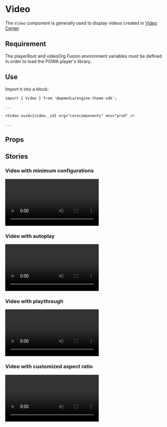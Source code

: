 
<Meta title="Video" component={Video} />

# Video

The `Video` component is generally used to display videos created in [Video Center](https://corecomponents.arcpublishing.com/alc/arc-products/videocenter/).

## Requirement

The playerRoot and videoOrg Fusion environment variables must be defined in order to load the POWA player's library.


## Use

Import it into a block: 

```
import { Video } from '@wpmedia/engine-theme-sdk';

...

<Video uuid={video._id} org="corecomponents" env="prod" />

...

```


## Props
<Props of={Video} />

## Stories
<Story name="Basic" />

### **Video with minimum configurations**
<Preview>
    <Story name="Video with minimum configurations">
        <Video uuid="e3fd9d65-abef-44c0-95b6-7bdfe2acc82d" org="corecomponents" env="prod" />
    </Story>
</Preview>

### **Video with autoplay**
<Preview>
    <Story name="Video with autoplay">
        <Video uuid="e3fd9d65-abef-44c0-95b6-7bdfe2acc82d" org="corecomponents" env="prod" autoplay />
    </Story>
</Preview>

### **Video with playthrough**
<Preview>
    <Story name="Video with playthrough">
        <Video uuid="e3fd9d65-abef-44c0-95b6-7bdfe2acc82d" org="corecomponents" env="prod" playthrough />
    </Story>
</Preview>

### **Video with customized aspect ratio**
<Preview>
    <Story name="Video with customized aspect ratio">
        <Video uuid="e3fd9d65-abef-44c0-95b6-7bdfe2acc82d" org="corecomponents" env="prod" aspectRatio={0.75} />
    </Story>
</Preview>
